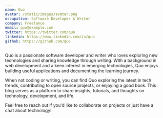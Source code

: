 ```yaml
---
name: Quo
avatar: /static/images/avatar.png
occupation: Software Developer & Writer
company: Freelance
email: quo@example.com
twitter: https://twitter.com/quo
linkedin: https://www.linkedin.com/in/quo
github: https://github.com/quo
---
```


Quo is a passionate software developer and writer who loves exploring new technologies and sharing knowledge through writing. With a background in web development and a keen interest in emerging technologies, Quo enjoys building useful applications and documenting the learning journey.

When not coding or writing, you can find Quo exploring the latest in tech trends, contributing to open source projects, or enjoying a good book. This blog serves as a platform to share insights, tutorials, and thoughts on technology, development, and life.

Feel free to reach out if you'd like to collaborate on projects or just have a chat about technology!
